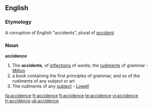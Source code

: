 ==English==

===Etymology===
A corruption of English "accidents", plural of ''[[accident]]''

===Noun===
'''accidence'''

#The '''accidents''', of [[inflections]] of words; the [[rudiments]] of grammar - [[Milton]]
# a book containing the first principles of grammar, and so of the rudiments of any subject or art
#The rudiments of any [[subject]] - [[Lowell]]

{{1913}}

[[fa:accidence]]
[[fr:accidence]]
[[fi:accidence]]
[[te:accidence]]
[[vi:accidence]]
[[tr:accidence]]
[[uk:accidence]]